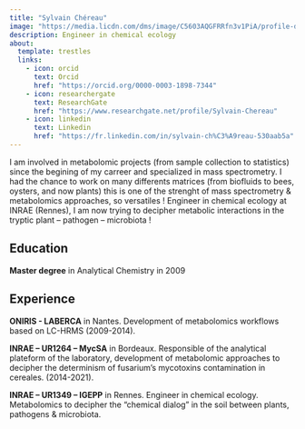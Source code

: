```yaml
---
title: "Sylvain Chéreau"
image: "https://media.licdn.com/dms/image/C5603AQGFRRfn3v1PiA/profile-displayphoto-shrink_200_200/0/1618990111037?e=2147483647&v=beta&t=LBgWpLziVzgqwDy4EhmpD-69uK9xKuH37_sXP1GsajI"
description: Engineer in chemical ecology
about:
  template: trestles
  links: 
    - icon: orcid
      text: Orcid
      href: "https://orcid.org/0000-0003-1898-7344"
    - icon: researchergate
      text: ResearchGate
      href: "https://www.researchgate.net/profile/Sylvain-Chereau"
    - icon: linkedin
      text: Linkedin
      href: "https://fr.linkedin.com/in/sylvain-ch%C3%A9reau-530aab5a"
---
```


I am involved in metabolomic projects (from sample collection to statistics) since the begining of my carreer and specialized in mass spectrometry. I had the chance to work on many differents matrices (from biofluids to bees, oysters, and now plants) this is one of the strenght of mass spectrometry & metabolomics approaches, so versatiles !  Engineer in chemical ecology at INRAE (Rennes), I am now trying to decipher metabolic interactions in the tryptic plant – pathogen – microbiota !

## Education

**Master degree** in Analytical Chemistry in 2009

## Experience

**ONIRIS - LABERCA** in Nantes. Development of metabolomics workflows based on LC-HRMS (2009-2014).

**INRAE – UR1264 – MycSA** in Bordeaux. Responsible of the analytical plateform of the laboratory, development of metabolomic approaches to decipher the determinism of fusarium's mycotoxins contamination in cereales. (2014-2021).

**INRAE – UR1349 – IGEPP** in Rennes. Engineer in chemical ecology. Metabolomics to decipher the "chemical dialog" in the soil between plants, pathogens & microbiota.
